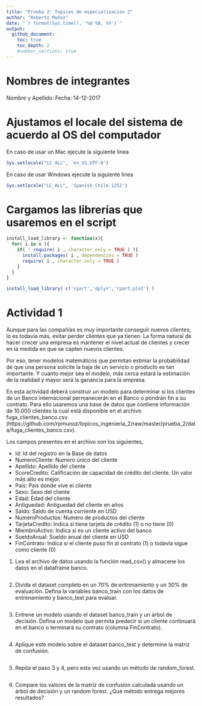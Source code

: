 ```yaml
---
title: "Prueba 2: Topicos de especializacion 2"
author: "Roberto Muñoz"
date: "`r format(Sys.time(), '%d %B, %Y')`"
output:
  github_document:
    toc: true
    toc_depth: 2
    #number_sections: true
---
```


# Nombres de integrantes
Nombre y Apellido:
Fecha: 14-12-2017

# Ajustamos el locale del sistema de acuerdo al OS del computador
En caso de usar un Mac ejecute la siguiente linea
```r
Sys.setlocale("LC_ALL", 'en_US.UTF-8')
```

En caso de usar Windows ejecute la siguiente linea
```r
Sys.setlocale("LC_ALL", 'Spanish_Chile.1252')
```

# Cargamos las librerías que usaremos en el script
```r
install_load_library <- function(x){
  for( i in x ){
    if( ! require( i , character.only = TRUE ) ){
      install.packages( i , dependencies = TRUE )
      require( i , character.only = TRUE )
    }
  }
}

install_load_library( c('rpart','dplyr','rpart.plot') )
```

# Actividad 1

Aunque para las compañías es muy importante conseguir nuevos clientes, lo es todavía más, evitar perder clientes que ya tienen. La forma natural de hacer crecer una empresa es mantener el nivel actual de clientes y crecer en la medida en que se capten nuevos clientes. 

Por eso, tener modelos matemáticos que permitan estimar la probabilidad de que una persona solicite la baja de un servicio o producto es tan importante. Y cuanto mejor sea el modelo, más cerca estará la estimación de la realidad y mayor será la ganancia para la empresa.

En esta actividad deberá construir un modelo para determinar si los clientes de un Banco internacional permanecerán en el Banco o pondrán fin a su contrato. Para ello usaremos una base de datos que contiene información de 10.000 clientes la cual está disponible en el archivo fuga_clientes_banco.csv (https://github.com/rpmunoz/topicos_ingenieria_2/raw/master/prueba_2/data/fuga_clientes_banco.csv).

Los campos presentes en el archivo son los siguientes,

- Id: Id del registro en la Base de datos
- NumeroCliente: Numero único del cliente
- Apellido: Apellido del cliente
- ScoreCredito: Calificación de capacidad de crédito del cliente. Un valor más alto es mejor.
- Pais: Pais donde vive el cliente
- Sexo: Sexo del cliente
- Edad: Edad del cliente
- Antiguedad: Antiguedad del cliente en años
- Saldo: Saldo de cuenta corriente en USD
- NumeroProductos: Numero de productos del cliente
- TarjetaCredito: Indica si tiene tarjeta de crédito (1) o no tiene (0)
- MiembroActivo: Indica si es un cliente activo del banco
- SueldoAnual: Sueldo anual del cliente en USD
- FinContrato: Indica si el cliente puso fin al contrato (1) o todavía sigue como cliente (0)


1. Lea el archivo de datos usando la función read_csv() y almacene los datos en el dataframe banco.

```r

```

2. Divida el dataset completo en un 70% de entrenamiento y un 30% de evaluación. Defina la variables banco_train con los datos de entrenamiento y banco_test para evaluar.

```r

```


3. Entrene un modelo usando el dataset banco_train y un árbol de decisión. Defina un modelo que permita predecir si un cliente continuará en el banco o terminará su contrato  (columna FinContrato).

```r

```

4. Aplique este modelo sobre el dataset banco_test y determine la matriz de confusión.

```r

```

5. Repita el paso 3 y 4, pero esta vez usando un método de random_forest.

```r

```

6. Compare los valores de la matriz de confusión calculada usando un árbol de decisión y un random forest. ¿Qué método entrega mejores resultados?

```r

```

